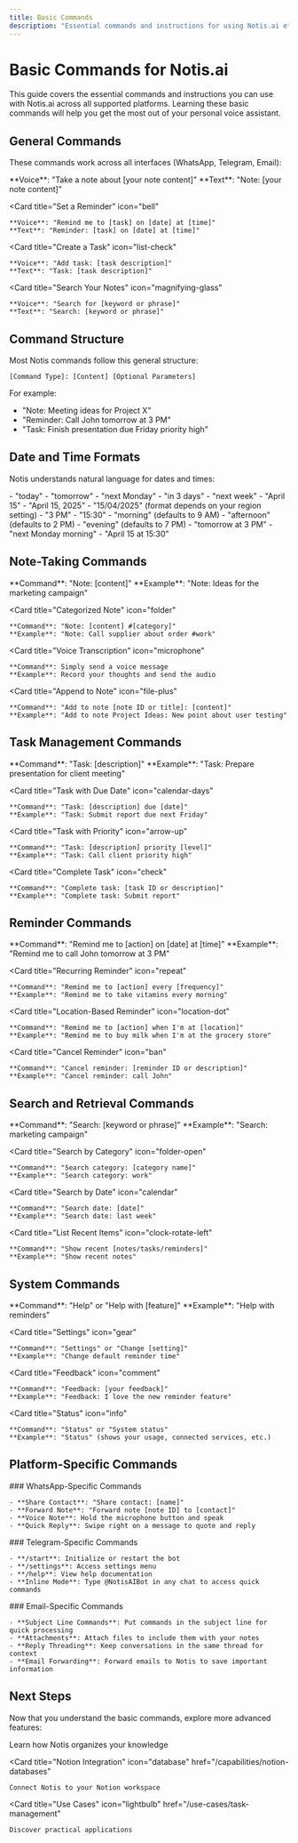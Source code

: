 ```yaml
---
title: Basic Commands
description: "Essential commands and instructions for using Notis.ai effectively"
---
```


# Basic Commands for Notis.ai

This guide covers the essential commands and instructions you can use with Notis.ai across all supported platforms. Learning these basic commands will help you get the most out of your personal voice assistant.

## General Commands

These commands work across all interfaces (WhatsApp, Telegram, Email):

<CardGroup cols={2}>
  <Card
    title="Take a Note"
    icon="note-sticky"
  >
    **Voice**: "Take a note about [your note content]"  
    **Text**: "Note: [your note content]"
  </Card>
  
  <Card
    title="Set a Reminder"
    icon="bell"
  >
    **Voice**: "Remind me to [task] on [date] at [time]"  
    **Text**: "Reminder: [task] on [date] at [time]"
  </Card>
  
  <Card
    title="Create a Task"
    icon="list-check"
  >
    **Voice**: "Add task: [task description]"  
    **Text**: "Task: [task description]"
  </Card>
  
  <Card
    title="Search Your Notes"
    icon="magnifying-glass"
  >
    **Voice**: "Search for [keyword or phrase]"  
    **Text**: "Search: [keyword or phrase]"
  </Card>
</CardGroup>

## Command Structure

Most Notis commands follow this general structure:

```
[Command Type]: [Content] [Optional Parameters]
```

For example:
- "Note: Meeting ideas for Project X"
- "Reminder: Call John tomorrow at 3 PM"
- "Task: Finish presentation due Friday priority high"

## Date and Time Formats

Notis understands natural language for dates and times:

<AccordionGroup>
  <Accordion title="Relative Dates">
    - "today"
    - "tomorrow"
    - "next Monday"
    - "in 3 days"
    - "next week"
  </Accordion>
  
  <Accordion title="Specific Dates">
    - "April 15"
    - "April 15, 2025"
    - "15/04/2025" (format depends on your region setting)
  </Accordion>
  
  <Accordion title="Time Expressions">
    - "3 PM"
    - "15:30"
    - "morning" (defaults to 9 AM)
    - "afternoon" (defaults to 2 PM)
    - "evening" (defaults to 7 PM)
  </Accordion>
  
  <Accordion title="Combined Expressions">
    - "tomorrow at 3 PM"
    - "next Monday morning"
    - "April 15 at 15:30"
  </Accordion>
</AccordionGroup>

## Note-Taking Commands

<CardGroup cols={2}>
  <Card
    title="Basic Note"
    icon="note-sticky"
  >
    **Command**: "Note: [content]"  
    **Example**: "Note: Ideas for the marketing campaign"
  </Card>
  
  <Card
    title="Categorized Note"
    icon="folder"
  >
    **Command**: "Note: [content] #[category]"  
    **Example**: "Note: Call supplier about order #work"
  </Card>
  
  <Card
    title="Voice Transcription"
    icon="microphone"
  >
    **Command**: Simply send a voice message  
    **Example**: Record your thoughts and send the audio
  </Card>
  
  <Card
    title="Append to Note"
    icon="file-plus"
  >
    **Command**: "Add to note [note ID or title]: [content]"  
    **Example**: "Add to note Project Ideas: New point about user testing"
  </Card>
</CardGroup>

## Task Management Commands

<CardGroup cols={2}>
  <Card
    title="Create Task"
    icon="list-check"
  >
    **Command**: "Task: [description]"  
    **Example**: "Task: Prepare presentation for client meeting"
  </Card>
  
  <Card
    title="Task with Due Date"
    icon="calendar-days"
  >
    **Command**: "Task: [description] due [date]"  
    **Example**: "Task: Submit report due next Friday"
  </Card>
  
  <Card
    title="Task with Priority"
    icon="arrow-up"
  >
    **Command**: "Task: [description] priority [level]"  
    **Example**: "Task: Call client priority high"
  </Card>
  
  <Card
    title="Complete Task"
    icon="check"
  >
    **Command**: "Complete task: [task ID or description]"  
    **Example**: "Complete task: Submit report"
  </Card>
</CardGroup>

## Reminder Commands

<CardGroup cols={2}>
  <Card
    title="Set Reminder"
    icon="bell"
  >
    **Command**: "Remind me to [action] on [date] at [time]"  
    **Example**: "Remind me to call John tomorrow at 3 PM"
  </Card>
  
  <Card
    title="Recurring Reminder"
    icon="repeat"
  >
    **Command**: "Remind me to [action] every [frequency]"  
    **Example**: "Remind me to take vitamins every morning"
  </Card>
  
  <Card
    title="Location-Based Reminder"
    icon="location-dot"
  >
    **Command**: "Remind me to [action] when I'm at [location]"  
    **Example**: "Remind me to buy milk when I'm at the grocery store"
  </Card>
  
  <Card
    title="Cancel Reminder"
    icon="ban"
  >
    **Command**: "Cancel reminder: [reminder ID or description]"  
    **Example**: "Cancel reminder: call John"
  </Card>
</CardGroup>

## Search and Retrieval Commands

<CardGroup cols={2}>
  <Card
    title="Basic Search"
    icon="magnifying-glass"
  >
    **Command**: "Search: [keyword or phrase]"  
    **Example**: "Search: marketing campaign"
  </Card>
  
  <Card
    title="Search by Category"
    icon="folder-open"
  >
    **Command**: "Search category: [category name]"  
    **Example**: "Search category: work"
  </Card>
  
  <Card
    title="Search by Date"
    icon="calendar"
  >
    **Command**: "Search date: [date]"  
    **Example**: "Search date: last week"
  </Card>
  
  <Card
    title="List Recent Items"
    icon="clock-rotate-left"
  >
    **Command**: "Show recent [notes/tasks/reminders]"  
    **Example**: "Show recent notes"
  </Card>
</CardGroup>

## System Commands

<CardGroup cols={2}>
  <Card
    title="Help"
    icon="circle-question"
  >
    **Command**: "Help" or "Help with [feature]"  
    **Example**: "Help with reminders"
  </Card>
  
  <Card
    title="Settings"
    icon="gear"
  >
    **Command**: "Settings" or "Change [setting]"  
    **Example**: "Change default reminder time"
  </Card>
  
  <Card
    title="Feedback"
    icon="comment"
  >
    **Command**: "Feedback: [your feedback]"  
    **Example**: "Feedback: I love the new reminder feature"
  </Card>
  
  <Card
    title="Status"
    icon="info"
  >
    **Command**: "Status" or "System status"  
    **Example**: "Status" (shows your usage, connected services, etc.)
  </Card>
</CardGroup>

## Platform-Specific Commands

<Tabs>
  <Tab title="WhatsApp">
    ### WhatsApp-Specific Commands
    
    - **Share Contact**: "Share contact: [name]"
    - **Forward Note**: "Forward note [note ID] to [contact]"
    - **Voice Note**: Hold the microphone button and speak
    - **Quick Reply**: Swipe right on a message to quote and reply
  </Tab>
  
  <Tab title="Telegram">
    ### Telegram-Specific Commands
    
    - **/start**: Initialize or restart the bot
    - **/settings**: Access settings menu
    - **/help**: View help documentation
    - **Inline Mode**: Type @NotisAIBot in any chat to access quick commands
  </Tab>
  
  <Tab title="Email">
    ### Email-Specific Commands
    
    - **Subject Line Commands**: Put commands in the subject line for quick processing
    - **Attachments**: Attach files to include them with your notes
    - **Reply Threading**: Keep conversations in the same thread for context
    - **Email Forwarding**: Forward emails to Notis to save important information
  </Tab>
</Tabs>

## Next Steps

Now that you understand the basic commands, explore more advanced features:

<CardGroup cols={3}>
  <Card
    title="Second Brain System"
    icon="brain"
    href="/second-brain/overview"
  >
    Learn how Notis organizes your knowledge
  </Card>
  
  <Card
    title="Notion Integration"
    icon="database"
    href="/capabilities/notion-databases"
  >
    Connect Notis to your Notion workspace
  </Card>
  
  <Card
    title="Use Cases"
    icon="lightbulb"
    href="/use-cases/task-management"
  >
    Discover practical applications
  </Card>
</CardGroup>
